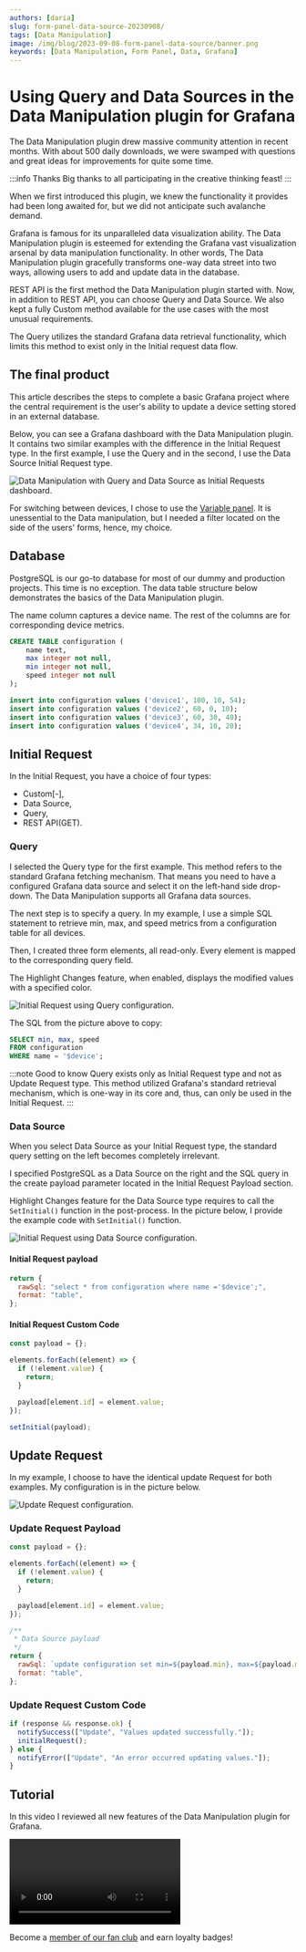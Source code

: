 ```yaml
---
authors: [daria]
slug: form-panel-data-source-20230908/
tags: [Data Manipulation]
image: /img/blog/2023-09-08-form-panel-data-source/banner.png
keywords: [Data Manipulation, Form Panel, Data, Grafana]
---
```



# Using Query and Data Sources in the Data Manipulation plugin for Grafana

The Data Manipulation plugin drew massive community attention in recent months. With about 500 daily downloads, we were swamped with questions and great ideas for improvements for quite some time.

:::info Thanks
Big thanks to all participating in the creative thinking feast!
:::

When we first introduced this plugin, we knew the functionality it provides had been long awaited for, but we did not anticipate such avalanche demand.

Grafana is famous for its unparalleled data visualization ability. The Data Manipulation plugin is esteemed for extending the Grafana vast visualization arsenal by data manipulation functionality.
In other words, The Data Manipulation plugin gracefully transforms one-way data street into two ways, allowing users to add and update data in the database.

REST API is the first method the Data Manipulation plugin started with. Now, in addition to REST API, you can choose Query and Data Source. We also kept a fully Custom method available for the use cases with the most unusual requirements.

The Query utilizes the standard Grafana data retrieval functionality, which limits this method to exist only in the Initial request data flow.

## The final product

This article describes the steps to complete a basic Grafana project where the central requirement is the user's ability to update a device setting stored in an external database.

Below, you can see a Grafana dashboard with the Data Manipulation plugin. It contains two similar examples with the difference in the Initial Request type. In the first example, I use the Query and in the second, I use the Data Source Initial Request type.

<Image
  title="Data Manipulation with Query and Data Source as Initial Requests dashboard."
  src="/img/blog/2023-09-08-form-panel-data-source/dashboard.png"
/>

For switching between devices, I chose to use the [Variable panel](/plugins/volkovlabs-variable-panel/). It is unessential to the Data manipulation, but I needed a filter located on the side of the users' forms, hence, my choice.

## Database

PostgreSQL is our go-to database for most of our dummy and production projects. This time is no exception. The data table structure below demonstrates the basics of the Data Manipulation plugin.

The name column captures a device name. The rest of the columns are for corresponding device metrics.

```sql
CREATE TABLE configuration (
    name text,
    max integer not null,
    min integer not null,
    speed integer not null
);

insert into configuration values ('device1', 100, 10, 54);
insert into configuration values ('device2', 60, 0, 10);
insert into configuration values ('device3', 60, 30, 40);
insert into configuration values ('device4', 34, 10, 20);
```

## Initial Request

In the Initial Request, you have a choice of four types:

- Custom[-],
- Data Source,
- Query,
- REST API(GET).

### Query

I selected the Query type for the first example. This method refers to the standard Grafana fetching mechanism. That means you need to have a configured Grafana data source and select it on the left-hand side drop-down. The Data Manipulation supports all Grafana data sources.

The next step is to specify a query. In my example, I use a simple SQL statement to retrieve min, max, and speed metrics from a configuration table for all devices.

Then, I created three form elements, all read-only. Every element is mapped to the corresponding query field.

The Highlight Changes feature, when enabled, displays the modified values with a specified color.

<Image
  title="Initial Request using Query configuration."
  src="/img/blog/2023-09-08-form-panel-data-source/init-query.png"
/>

The SQL from the picture above to copy:

```sql
SELECT min, max, speed
FROM configuration
WHERE name = '$device';
```

:::note Good to know
Query exists only as Initial Request type and not as Update Request type. This method utilized Grafana's standard retrieval mechanism, which is one-way in its core and, thus, can only be used in the Initial Request.
:::

### Data Source

When you select Data Source as your Initial Request type, the standard query setting on the left becomes completely irrelevant.

I specified PostgreSQL as a Data Source on the right and the SQL query in the create payload parameter located in the Initial Request Payload section.

Highlight Changes feature for the Data Source type requires to call the `SetInitial()` function in the post-process. In the picture below, I provide the example code with `SetInitial()` function.

<Image
  title="Initial Request using Data Source configuration."
  src="/img/blog/2023-09-08-form-panel-data-source/init-ds.png"
/>

#### Initial Request payload

```js
return {
  rawSql: "select * from configuration where name ='$device';",
  format: "table",
};
```

#### Initial Request Custom Code

```js
const payload = {};

elements.forEach((element) => {
  if (!element.value) {
    return;
  }

  payload[element.id] = element.value;
});

setInitial(payload);
```

## Update Request

In my example, I choose to have the identical update Request for both examples. My configuration is in the picture below.

<Image
  title="Update Request configuration."
  src="/img/blog/2023-09-08-form-panel-data-source/update.png"
/>

### Update Request Payload

```js
const payload = {};

elements.forEach((element) => {
  if (!element.value) {
    return;
  }

  payload[element.id] = element.value;
});

/**
 * Data Source payload
 */
return {
  rawSql: `update configuration set min=${payload.min}, max=${payload.max}, speed=${payload.speed} where name='$device'`,
  format: "table",
};
```

### Update Request Custom Code

```js
if (response && response.ok) {
  notifySuccess(["Update", "Values updated successfully."]);
  initialRequest();
} else {
  notifyError(["Update", "An error occurred updating values."]);
}
```

## Tutorial

In this video I reviewed all new features of the Data Manipulation plugin for Grafana.

<Video
  src="https://www.youtube.com/embed/hVy9NfFiI5U"
  title="Use REST API, Data Source and Queries to manipulate your data."
/>

Become a [member of our fan club](https://www.youtube.com/channel/UCQadniwbukI6ZmTN2oTTb-g/join) and earn loyalty badges!
